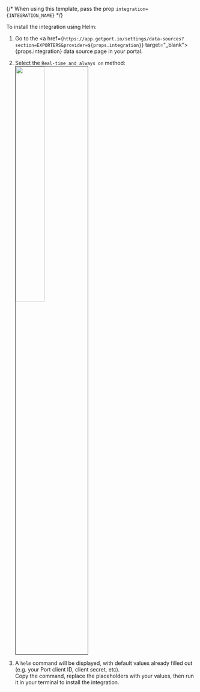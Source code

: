 {/* When using this template, pass the prop `integration={INTEGRATION_NAME}` */}

To install the integration using Helm:

1. Go to the <a href={`https://app.getport.io/settings/data-sources?section=EXPORTERS&provider=${props.integration}`} target="_blank">{props.integration} data source page</a> in your portal.

2. Select the `Real-time and always on` method:
    <img src="/img/sync-data-to-catalog/selfHostedMethod.png" width="40%" border='1px' />

3. A `helm` command will be displayed, with default values already filled out (e.g. your Port client ID, client secret, etc).  
Copy the command, replace the placeholders with your values, then run it in your terminal to install the integration.

